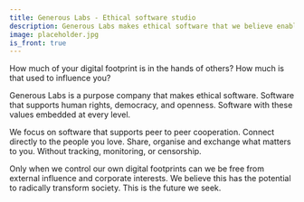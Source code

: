 ```yaml
---
title: Generous Labs - Ethical software studio
description: Generous Labs makes ethical software that we believe enables transformational change.
image: placeholder.jpg
is_front: true
---
```


<Section
  heading="Ethical Software Studio"
  lead="Generous Labs makes ethical software that we believe enables transformational change."
>
<Div style={{
  maxWidth: ["none", "none", "60%"]
}}>

How much of your digital footprint is in the hands of others? How much is
that used to influence you?

Generous Labs is a purpose company that makes ethical software. Software that
supports human rights, democracy, and openness. Software with these values
embedded at every level.

We focus on software that supports peer to peer cooperation. Connect directly
to the people you love. Share, organise and exchange what matters to you.
Without tracking, monitoring, or censorship.

Only when we control our own digital footprints can we be free from external
influence and corporate interests. We believe this has the potential to
radically transform society. This is the future we seek.

</Div>
</Section>
